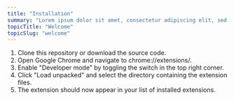 ```yaml
---
title: "Installation"
summary: "Lorem ipsum dolor sit amet, consectetur adipiscing elit, sed do eiusmod tempor incididunt ut labore et dolore magna aliqua."
topicTitle: "Welcome"
topicSlug: "welcome"
---
```


1. Clone this repository or download the source code.
2. Open Google Chrome and navigate to chrome://extensions/.
3. Enable "Developer mode" by toggling the switch in the top right corner.
4. Click "Load unpacked" and select the directory containing the extension files.
5. The extension should now appear in your list of installed extensions.